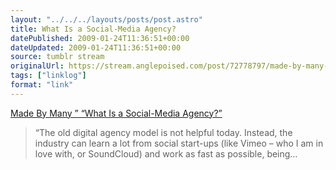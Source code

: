 ```yaml
---
layout: "../../../layouts/posts/post.astro"
title: What Is a Social-Media Agency?
datePublished: 2009-01-24T11:36:51+00:00
dateUpdated: 2009-01-24T11:36:51+00:00
source: tumblr stream
originalUrl: https://stream.anglepoised.com/post/72778797/made-by-many-blog-archive-what-is-a
tags: ["linklog"]
format: "link"
---
```


[Made By Many &#8221; &#8220;What Is a Social-Media Agency?&#8221;][1]

> &ldquo;The old digital agency model is not helpful today. Instead, the industry can learn a lot from social start-ups (like Vimeo &#8211; who I am in love with, or SoundCloud) and work as fast as possible, being&hellip;

[1]: https://www.madebymany.com/stories/what-is-a-social-media-agency
